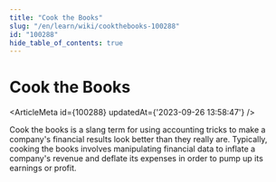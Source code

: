 ```yaml
---
title: "Cook the Books"
slug: "/en/learn/wiki/cookthebooks-100288"
id: "100288"
hide_table_of_contents: true
---
```



# Cook the Books

<ArticleMeta id={100288} updatedAt={'2023-09-26 13:58:47'} />
<div className='border-solid border-b border-t-0 my-4 border-[var(--ifm-color-gray-300)]' />

Cook the books is a slang term for using accounting tricks to make a company's financial results look better than they really are. Typically, cooking the books involves manipulating financial data to inflate a company's revenue and deflate its expenses in order to pump up its earnings or profit.
